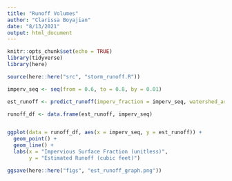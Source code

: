 ```yaml
---
title: "Runoff Volumes"
author: "Clarissa Boyajian"
date: "8/13/2021"
output: html_document
---
```


```r
knitr::opts_chunk$set(echo = TRUE)
library(tidyverse)
library(here)

source(here::here("src", "storm_runoff.R"))
```

```r
imperv_seq <- seq(from = 0.6, to = 0.8, by = 0.01)

est_runoff <- predict_runoff(imperv_fraction = imperv_seq, watershed_area = 182)

runoff_df <- data.frame(est_runoff, imperv_seq)


ggplot(data = runoff_df, aes(x = imperv_seq, y = est_runoff)) +
  geom_point() +
  geom_line() +
  labs(x = "Impervious Surface Fraction (unitless)",
       y = "Estimated Runoff (cubic feet)")

ggsave(here::here("figs", "est_runoff_graph.png"))
```



